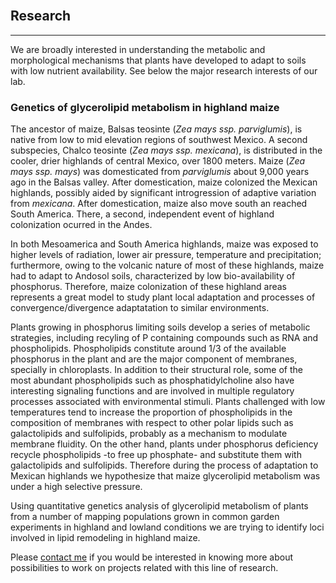 <!-- break -->
<br>
<br>
<br>
<!-- break -->

## Research
<hr>

We are broadly interested in understanding the metabolic and morphological mechanisms that plants have developed to adapt to soils with low nutrient availability. See below the major research interests of our lab.

### Genetics of glycerolipid metabolism in highland maize

The ancestor of maize, Balsas teosinte (*Zea mays ssp. parviglumis*), is native from low to mid elevation regions of southwest Mexico. A second subspecies, Chalco teosinte (*Zea mays ssp. mexicana*), is distributed in the cooler, drier highlands of central Mexico, over 1800 meters. Maize (*Zea mays ssp. mays*) was domesticated from *parviglumis* about 9,000 years ago in the Balsas valley. After domestication, maize colonized the Mexican highlands, possibly aided by significant introgression of adaptive variation from *mexicana*. After domestication, maize also move south an reached South America. There, a second, independent event of highland colonization ocurred in the Andes.   

In both Mesoamerica and South America highlands, maize was exposed to higher levels of radiation, lower air pressure, temperature and precipitation; furthermore, owing to the volcanic nature of most of these highlands, maize had to adapt to Andosol soils, characterized by low bio-availability of phosphorus. Therefore, maize colonization of these highland areas represents a great model to study plant local adaptation and processes of convergence/divergence adaptatation to similar environments.

Plants growing in phosphorus limiting soils develop a series of metabolic strategies, including recyling of P containing compounds such as RNA and phospholipids.  Phospholipids constitute around 1/3 of the available phosphorus in the plant and are the major component of membranes, specially in chloroplasts. In addition to their structural role, some of the most abundant phospholipids such as phosphatidylcholine also have interesting signaling functions and are involved in multiple regulatory processes associated with environmental stimuli. Plants challenged with low temperatures tend to increase the proportion of phospholipids in the composition of membranes with respect to other polar lipids such as galactolipids and sulfolipids, probably as a mechanism to modulate membrane fluidity. On the other hand, plants under phosphorus deficiency recycle phospholipids -to free up phosphate- and substitute them with galactolipids and sulfolipids. Therefore during the process of adaptation to Mexican highlands we hypothesize that maize glycerolipid metabolism was under a high selective pressure.

Using quantitative genetics analysis of glycerolipid metabolism of plants from a number of mapping populations grown in common garden experiments in highland and lowland conditions we are trying to identify loci involved in lipid remodeling in highland maize.

Please [contact me](mailto:rrellan@ncsu.edu) if you would be interested in knowing more about possibilities to work on projects related with this line of research. 
